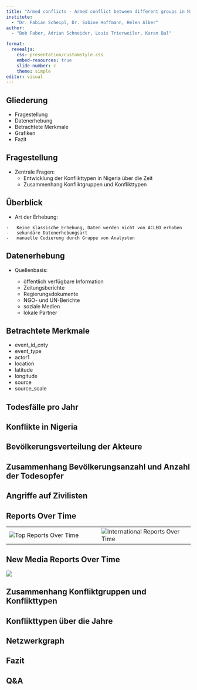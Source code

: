 ```yaml
---
title: "Armed conflicts - Armed conflict between different groups in Nigeria over time"
institute: 
  - "Dr. Fabian Scheipl, Dr. Sabine Hoffmann, Helen Alber"
author: 
  - "Bob Faber, Adrian Schneider, Louis Trierweiler, Karan Bal"

format:
  revealjs:
    css: presentation/customstyle.css
    embed-resources: true
    slide-number: c
    theme: simple
editor: visual
---
```


## Gliederung

-   Fragestellung
-   Datenerhebung
-   Betrachtete Merkmale
-   Grafiken
-   Fazit

## Fragestellung

-   Zentrale Fragen:
    -   Entwicklung der Konflikttypen in Nigeria über die Zeit
    -   Zusammenhang Konfliktgruppen und Konflikttypen

## Überblick

  -   Art der Erhebung:

    -   Keine klassische Erhebung, Daten werden nicht von ACLED erhoben
    -   sekundäre Datenerhebungsart
    -   manuelle Codierung durch Gruppe von Analysten

## Datenerhebung

-   Quellenbasis:

    -   öffentlich verfügbare Information
    -   Zeitungsberichte
    -   Regierungsdokumente
    -   NGO- und UN-Berichte
    -   soziale Medien
    -   lokale Partner

## Betrachtete Merkmale

-   event_id_cnty
-   event_type
-   actor1
-   location
-   latitude
-   longitude
-   source
-   source_scale

## Todesfälle pro Jahr

## Konflikte in Nigeria

## Bevölkerungsverteilung der Akteure

## Zusammenhang Bevölkerungsanzahl und Anzahl der Todesopfer

## Angriffe auf Zivilisten

## Reports Over Time

::: {.wide-table .left-aligned-table}
|  |  |
|------------------------------------|------------------------------------|
| ![Top Reports Over Time](presentation/Reports_TopReports.png) | ![International Reports Over Time](presentation/Reports_InternationalReports.png) |
:::

## New Media Reports Over Time

![](presentation/Reports_NewMediaReports.png)

## Zusammenhang Konfliktgruppen und Konflikttypen

## Konflikttypen über die Jahre

## Netzwerkgraph

## Fazit

## Q&A
